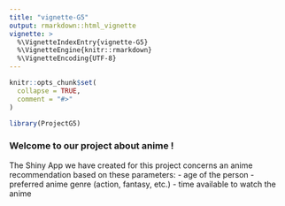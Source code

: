 ```yaml
---
title: "vignette-G5"
output: rmarkdown::html_vignette
vignette: >
  %\VignetteIndexEntry{vignette-G5}
  %\VignetteEngine{knitr::rmarkdown}
  %\VignetteEncoding{UTF-8}
---
```


```r
knitr::opts_chunk$set(
  collapse = TRUE,
  comment = "#>"
)
```

```r
library(ProjectG5)
```

### Welcome to our project about anime !

The Shiny App we have created for this project concerns an anime recommendation based on these parameters:
- age of the person
- preferred anime genre (action, fantasy, etc.)
- time available to watch the anime

